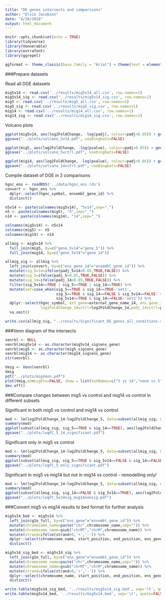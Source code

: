 ```yaml
---
title: "DE genes intersects and comparisons"
author: "Elsie Jacobson"
date: "4/20/2018"
output: html_document
---
```


```r
knitr::opts_chunk$set(echo = TRUE)
library(tidyverse)
library(Vennerable)
library(extrafont)
library(ggrepel)

ggformat <- theme_classic(base_family = "Arial") + theme(text = element_text(size = 20))
```

###Prepare datasets

Read all DGE datasets

```r
mig5v14 <- read.csv('../results/mig5v14_all.csv', row.names=1)
mig5v14_sig <- read.csv('../results/mig5v14_sig.csv', row.names=1)
mig5 <- read.csv('../results/mig5_all.csv', row.names=1)
mig5_sig <- read.csv('../results/mig5_sig.csv', row.names=1)
mig14 <- read.csv('../results/mig14_all.csv', row.names=1)
mig14_sig <- read.csv('../results/mig14_sig.csv', row.names=1)
```

Volcano plots

```r
ggplot(mig5v14, aes(log2FoldChange, -log(padj), colour=padj<0.05)) + geom_point(alpha=0.5) + theme_bw() + scale_colour_manual(values=c("#2F4F4F", "red"))
ggsave("../plots/volcano_5v14.pdf", useDingbats=FALSE)

ggplot(mig5, aes(log2FoldChange, -log(pvalue), colour=padj<0.05)) + geom_point(alpha=0.5) + theme_bw() + scale_colour_manual(values=c("#2F4F4F", "red"))
ggsave("../plots/volcano_5vctrl.pdf", useDingbats=FALSE)

ggplot(mig14, aes(log2FoldChange, -log(pvalue), colour=padj<0.05)) + geom_point(alpha=0.5) + theme_bw() + scale_colour_manual(values=c("#2F4F4F", "red"))
ggsave("../plots/volcano_14vctrl.pdf", useDingbats=FALSE)
```

Compile dataset of DGE in 3 comparisons

```r
hgnc_ens <- readRDS('../data/hgnc_ens.rds')
convert <- hgnc_ens %>%
  dplyr::select(hgnc_symbol, ensembl_gene_id) %>%
  distinct()

n5v14 <- paste(colnames(mig5v14), "5v14",sep="_")
n5 <- paste(colnames(mig5), "5",sep="_")
n14 <- paste(colnames(mig14), "14",sep="_")

colnames(mig5v14) <- n5v14
colnames(mig5) <- n5
colnames(mig14) <- n14

allmig <- mig5v14 %>%
  full_join(mig5, by=c("gene_5v14"="gene_5")) %>%
  full_join(mig14, by=c("gene_5v14"="gene_14"))

allmig_sig <- allmig %>%
  left_join(convert, by=c("ens_gene_14"="ensembl_gene_id")) %>%
  mutate(sig_5v14=ifelse(padj_5v14<0.05,TRUE,FALSE)) %>%
  mutate(sig_5=ifelse(padj_5<0.05,TRUE,FALSE)) %>%
  mutate(sig_14=ifelse(padj_14<0.05,TRUE,FALSE)) %>%
  filter(sig_5v14==TRUE | sig_5==TRUE | sig_14==TRUE) %>%
  mutate(set=case_when(sig_5==TRUE & sig_14==TRUE~'set1',
                       sig_5==TRUE & sig_14==FALSE & sig_5v14==FALSE~'set2',
                       sig_5v14==TRUE & sig_14==FALSE~'set3')) %>%
  dplyr::select(hgnc_symbol, ext_gene=external_gene_name_14, ens_gene_id=ens_gene_14,log2FoldChange_5v14,padj_5v14,log2FoldChange_5vctrl=log2FoldChange_5,padj_5vctrl=padj_5,
                log2FoldChange_14vctrl=log2FoldChange_14,padj_14vctrl=padj_14, set) %>%
  na.omit()

write.csv(allmig_sig, "../results/Significant_DE_genes_all_conditions.csv")
```

###Venn diagram of the intersects

```r
venrbl <- NULL
venrbl$mig5v14 <- as.character(mig5v14_sig$ens_gene)
venrbl$mig5 <- as.character(mig5_sig$ens_gene)
venrbl$mig14 <- as.character(mig14_sig$ens_gene)
str(venrbl)

Vmig <- Venn(venrbl)
Vmig
pdf("../plots/migVenn.pdf")
plot(Vmig,doWeights=FALSE, show = list(SetNames=c("5 vs 14","none vs 5", "none vs 14"), Faces = FALSE, DarkMatter = FALSE))
dev.off()
```

###Compare changes between mig5 vs control and mig14 vs control in different subsets

Significant in both mig5 vs control and mig14 vs control

```r
mod <- lm(log2FoldChange_14~log2FoldChange_5, data=subset(allmig_sig, sig_5==TRUE & sig_14==TRUE))
summary(mod)
ggplot(subset(allmig_sig, sig_5==TRUE & sig_14==TRUE), aes(log2FoldChange_5, log2FoldChange_14)) + geom_point(alpha=0.5) + geom_abline(slope=0.78536, intercept = -0.01094) + ggformat + labs(x=expression(paste("5",mu,"m vs control logFC")), y=expression(paste("14",mu,"m vs control logFC")))
ggsave("../plots/logFC_5_14_significant.pdf")
```

Significant only in mig5 vs control

```r
mod <- lm(log2FoldChange_14~log2FoldChange_5, data=subset(allmig_sig, sig_5==TRUE & sig_5v14==FALSE & sig_14==FALSE))
summary(mod)
ggplot(subset(allmig_sig, sig_5==TRUE & sig_5v14==FALSE & sig_14==FALSE), aes(log2FoldChange_5, log2FoldChange_14)) + geom_point(alpha=0.5) + geom_abline(slope=0.473765, intercept = 0.007815) + ggformat + labs(x=expression(paste("5",mu,"m vs control logFC")), y=expression(paste("14",mu,"m vs control logFC")))
ggsave("../plots/logFC_5_only_significant.pdf")
```

Significant in mig5 vs mig14 but not in mig14 vs control - remodelling only!

```r
mod <- lm(log2FoldChange_14~log2FoldChange_5, data=subset(allmig_sig, sig_14==FALSE & sig_5v14==TRUE))
summary(mod)
ggplot(subset(allmig_sig, sig_14==FALSE & sig_5v14==TRUE), aes(log2FoldChange_5, log2FoldChange_14)) + geom_point(alpha=0.5) + ggformat + labs(x=expression(paste("5",mu,"m vs control logFC")), y=expression(paste("14",mu,"m vs control")))
ggsave("../plots/logFC_5v14sig_mig14nonsig.pdf")
```

###Convert mig5 vs mig14 results to bed format for further analysis

```r
mig5v14_bed <- mig5v14 %>%
  left_join(g2o_full, by=c("ens_gene"="ensembl_gene_id")) %>%
  mutate(chromosome_name=paste("chr",chromosome_name,sep="")) %>%
  mutate(chromosome_name=gsub("chrMT","chrM",chromosome_name)) %>%
  mutate(strand=ifelse(strand>0,'+','-')) %>%
  dplyr::select(chromosome_name, start_position, end_position, ens_gene,strand) %>%
  distinct()

mig5v14_sig_bed <- mig5v14_sig %>%
  left_join(g2o_full, by=c("ens_gene"="ensembl_gene_id")) %>%
  mutate(chromosome_name=paste("chr",chromosome_name,sep="")) %>%
  mutate(chromosome_name=gsub("chrMT","chrM",chromosome_name)) %>%
  mutate(strand=ifelse(strand>0,'+','-')) %>%
  dplyr::select(chromosome_name, start_position, end_position, ens_gene,strand) %>%
  distinct()

write.table(mig5v14_sig_bed, '../results/mig5v14_sig.bed', sep='\t', quote=FALSE, row.names = FALSE, col.names = FALSE)
write.table(mig5v14_bed, '../results/mig5v14.bed', sep='\t', quote=FALSE, row.names = FALSE, col.names = FALSE)
```
